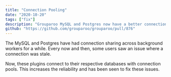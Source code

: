 ```yaml
---
title: "Connection Pooling"
date: "2020-10-20"
tags: ["fix"]
description: "Grouparoo MySQL and Postgres now have a better connection approach that uses pools."
github: "https://github.com/grouparoo/grouparoo/pull/876"
---
```


The MySQL and Postgres have had connection sharing across background workers for a while. Every now and then, some users saw an issue where a connection was stale.

Now, these plugins connect to their respective databases with connection pools. This increases the reliability and has been seen to fix these issues.
